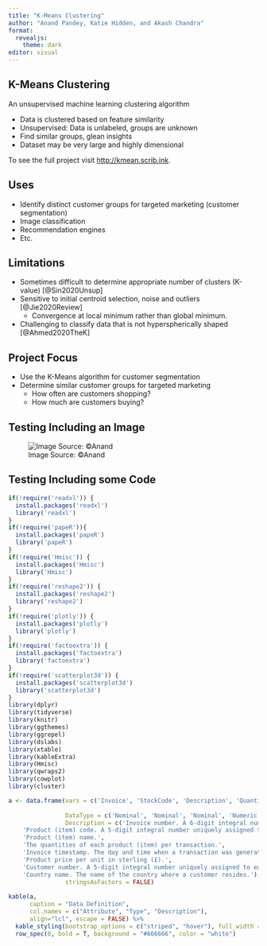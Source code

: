 ```yaml
---
title: "K-Means Clustering"
author: "Anand Pandey, Katie Hidden, and Akash Chandra"
format: 
  revealjs:
    theme: dark
editor: visual
---
```


## K-Means Clustering

An unsupervised machine learning clustering algorithm

- Data is clustered based on feature similarity
- Unsupervised: Data is unlabeled, groups are unknown
- Find similar groups, glean insights
- Dataset may be very large and highly dimensional

To see the full project visit <http://kmean.scrib.ink>.

## Uses

- Identify distinct customer groups for targeted marketing (customer segmentation)
- Image classification
- Recommendation engines
- Etc.

## Limitations

- Sometimes difficult to determine appropriate number of clusters (K-value) [@Sin2020Unsup]
- Sensitive to initial centroid selection, noise and outliers [@Jie2020Review]
  - Convergence at local minimum rather than global minimum.
- Challenging to classify data that is not hyperspherically shaped [@Ahmed2020TheK]

## Project Focus

- Use the K-Means algorithm for customer segmentation
- Determine similar customer groups for targeted marketing
  - How often are customers shopping?
  - How much are customers buying?



## Testing Including an Image

![Image Source: ©Anand](kmeans.png)


## Testing Including some Code

```r
if(!require('readxl')) {
  install.packages('readxl')
  library('readxl')
}
if(!require('papeR')){
  install.packages('papeR')
  library('papeR')
}
if(!require('Hmisc')) {
  install.packages('Hmisc')
  library('Hmisc')
}
if(!require('reshape2')) {
  install.packages('reshape2')
  library('reshape2')
}
if(!require('plotly')) {
  install.packages('plotly')
  library('plotly')
}
if(!require('factoextra')) {
  install.packages('factoextra')
  library('factoextra')
}
if(!require('scatterplot3d')) {
  install.packages('scatterplot3d')
  library('scatterplot3d')
}
library(dplyr)
library(tidyverse)
library(knitr)
library(ggthemes)
library(ggrepel)
library(dslabs)
library(xtable)
library(kableExtra)
library(Hmisc)
library(qwraps2)
library(cowplot)
library(cluster)

a <- data.frame(vars = c('Invoice', 'StockCode', 'Description', 'Quantity', 'InvoiceDate', 'Price', 'CustomerID', 'Country'),
               
                DataType = c('Nominal', 'Nominal', 'Nominal', 'Numeric', 'Numeric', 'Numeric','Numeric','Nominal'),
                Description = c('Invoice number. A 6-digit integral number uniquely assigned to each transaction. If this code starts with the letter `c`, it indicates a cancellation.',
    'Product (item) code. A 5-digit integral number uniquely assigned to each distinct product.',
    'Product (item) name.',
    'The quantities of each product (item) per transaction.',
    'Invoice timestamp. The day and time when a transaction was generated.',
    'Product price per unit in sterling (£).',
    'Customer number. A 5-digit integral number uniquely assigned to each customer.',
    'Country name. The name of the country where a customer resides.'),
                stringsAsFactors = FALSE)
 
kable(a,
      caption = "Data Definition",
      col.names = c("Attribute", "Type", "Description"),
      align="lcl", escape = FALSE) %>%
  kable_styling(bootstrap_options = c("striped", "hover"), full_width = TRUE) %>%
  row_spec(0, bold = T, background = "#666666", color = "white")

```
